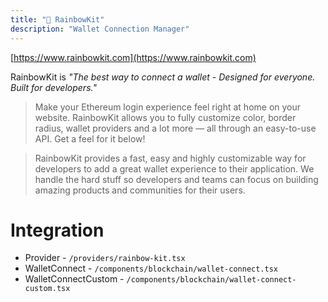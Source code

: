 ```yaml
---
title: "🌈 RainbowKit"
description: "Wallet Connection Manager"
---
```


[https://www.rainbowkit.com](https://www.rainbowkit.com)

RainbowKit is *"The best way to connect a wallet - Designed for everyone. Built for developers."*

> Make your Ethereum login experience feel right at home on your website. RainbowKit allows you to fully customize color, border radius, wallet providers and a lot more — all through an easy-to-use API. Get a feel for it below!

> RainbowKit provides a fast, easy and highly customizable way for developers to add a great wallet experience to their application. We handle the hard stuff so developers and teams can focus on building amazing products and communities for their users.

# Integration

- Provider - `/providers/rainbow-kit.tsx`
- WalletConnect - `/components/blockchain/wallet-connect.tsx`
- WalletConnectCustom - `/components/blockchain/wallet-connect-custom.tsx`